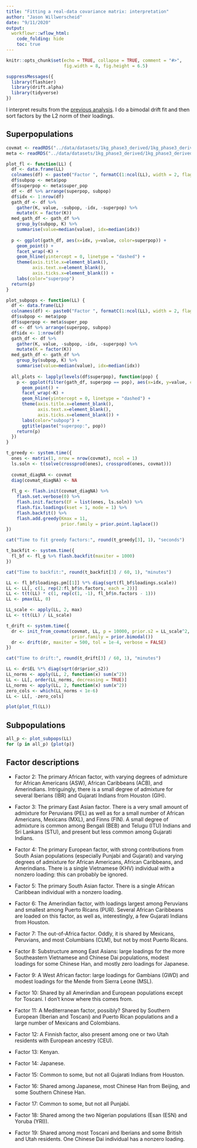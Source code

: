 ```yaml
---
title: "Fitting a real-data covariance matrix: interpretation"
author: "Jason Willwerscheid"
date: "9/11/2020"
output:
  workflowr::wflow_html:
    code_folding: hide
    toc: true
---
```


```r
knitr::opts_chunk$set(echo = TRUE, collapse = TRUE, comment = "#>",
                      fig.width = 8, fig.height = 6.5)
```

```r
suppressMessages({
  library(flashier)
  library(drift.alpha)
  library(tidyverse)
})
```

I interpret results from the [previous analysis](covmat_1kg_shared2.html). I do a bimodal drift fit and then sort factors by the L2 norm of their loadings.

## Superpopulations

```r
covmat <- readRDS("../data/datasets/1kg_phase3_derived/1kg_phase3_derived_covmat.rds")
meta <- readRDS("../data/datasets/1kg_phase3_derived/1kg_phase3_derived_meta.rds")

plot_fl <- function(LL) {
  df <- data.frame(LL)
  colnames(df) <- paste0("Factor ", formatC(1:ncol(LL), width = 2, flag = "0"))
  df$subpop <- meta$pop
  df$superpop <- meta$super_pop
  df <- df %>% arrange(superpop, subpop)
  df$idx <- 1:nrow(df)
  gath_df <- df %>% 
    gather(K, value, -subpop, -idx, -superpop) %>%
    mutate(K = factor(K))
  med_gath_df <- gath_df %>% 
    group_by(subpop, K) %>% 
    summarise(value=median(value), idx=median(idx))
  
  p <- ggplot(gath_df, aes(x=idx, y=value, color=superpop)) + 
    geom_point() +
    facet_wrap(~K) + 
    geom_hline(yintercept = 0, linetype = "dashed") +
    theme(axis.title.x=element_blank(),
          axis.text.x=element_blank(),
          axis.ticks.x=element_blank()) +
    labs(color="superpop")
  return(p)
}

plot_subpops <- function(LL) {
  df <- data.frame(LL)
  colnames(df) <- paste0("Factor ", formatC(1:ncol(LL), width = 2, flag = "0"))
  df$subpop <- meta$pop
  df$superpop <- meta$super_pop
  df <- df %>% arrange(superpop, subpop)
  df$idx <- 1:nrow(df)
  gath_df <- df %>% 
    gather(K, value, -subpop, -idx, -superpop) %>%
    mutate(K = factor(K))
  med_gath_df <- gath_df %>% 
    group_by(subpop, K) %>% 
    summarise(value=median(value), idx=median(idx))
  
  all_plots <- lapply(levels(df$superpop), function(pop) {
    p <- ggplot(filter(gath_df, superpop == pop), aes(x=idx, y=value, color=subpop)) + 
      geom_point() +
      facet_wrap(~K) + 
      geom_hline(yintercept = 0, linetype = "dashed") +
      theme(axis.title.x=element_blank(),
            axis.text.x=element_blank(),
            axis.ticks.x=element_blank()) +
      labs(color="subpop") +
      ggtitle(paste("superpop:", pop))
    return(p)  
  })
}
```

```r
t_greedy <- system.time({
  ones <- matrix(1, nrow = nrow(covmat), ncol = 1)
  ls.soln <- t(solve(crossprod(ones), crossprod(ones, covmat)))
  
  covmat_diagNA <- covmat
  diag(covmat_diagNA) <- NA
  
  fl_g <- flash.init(covmat_diagNA) %>%
    flash.set.verbose(0) %>%
    flash.init.factors(EF = list(ones, ls.soln)) %>%
    flash.fix.loadings(kset = 1, mode = 1) %>%
    flash.backfit() %>%
    flash.add.greedy(Kmax = 11, 
                     prior.family = prior.point.laplace())
})

cat("Time to fit greedy factors:", round(t_greedy[3], 1), "seconds")
```

```r
t_backfit <- system.time({
  fl_bf <- fl_g %>% flash.backfit(maxiter = 1000)
})

cat("Time to backfit:", round(t_backfit[3] / 60, 1), "minutes")
```

```r
LL <- fl_bf$loadings.pm[[1]] %*% diag(sqrt(fl_bf$loadings.scale))
LL <- LL[, c(1, rep(2:fl_bf$n.factors, each = 2))]
LL <- t(t(LL) * c(1, rep(c(1, -1), fl_bf$n.factors - 1)))
LL <- pmax(LL, 0)

LL_scale <- apply(LL, 2, max)
LL <- t(t(LL) / LL_scale)

t_drift <- system.time({
  dr <- init_from_covmat(covmat, LL, p = 10000, prior.s2 = LL_scale^2, fix.EL = 1,
                         prior.family = prior.bimodal())
  dr <- drift(dr, maxiter = 500, tol = 1e-4, verbose = FALSE)
})

cat("Time to drift:", round(t_drift[3] / 60, 1), "minutes")

LL <- dr$EL %*% diag(sqrt(dr$prior_s2))
LL_norms <- apply(LL, 2, function(x) sum(x^2))
LL <- LL[, order(LL_norms, decreasing = TRUE)]
LL_norms <- apply(LL, 2, function(x) sum(x^2))
zero_cols <- which(LL_norms < 1e-6)
LL <- LL[, -zero_cols]

plot(plot_fl(LL))
```

## Subpopulations

```r
all_p <- plot_subpops(LL)
for (p in all_p) {plot(p)}
```

## Factor descriptions

* Factor 2: The primary African factor, with varying degrees of admixture for African Americans (ASW),  African Caribbeans (ACB), and Amerindians. Intriguingly, there is a small degree of admixture for several Iberians (IBR) and Gujarati Indians from Houston (GIH).

* Factor 3: The primary East Asian factor. There is a very small amount of admixture for Peruvians (PEL) as well as for a small number of African Americans, Mexicans (MXL), and Finns (FIN). A small degree of admixture is common among Bengali (BEB) and Telugu (ITU) Indians and Sri Lankans (STU), and present but less common among Gujarati Indians.

* Factor 4: The primary European factor, with strong contributions from South Asian populations (especially Punjabi and Gujarati) and varying degrees of admixture for African Americans, African Caribbeans, and Amerindians. There is a single Vietnamese (KHV) individual with a nonzero loading: this can probably be ignored.

* Factor 5: The primary South Asian factor. There is a single African Caribbean individual with a nonzero loading.

* Factor 6: The Amerindian factor, with loadings largest among Peruvians and smallest among Puerto Ricans (PUR). Several African Caribbeans are loaded on this factor, as well as, interestingly, a few Gujarati Indians from Houston.

* Factor 7: The out-of-Africa factor. Oddly, it is shared by Mexicans, Peruvians, and most Columbians (CLM), but not by most Puerto Ricans.

* Factor 8: Substructure among East Asians: large loadings for the more Southeastern Vietnamese and Chinese Dai populations, modest loadings for some Chinese Han, and mostly zero loadings for Japanese.

* Factor 9: A West African factor: large loadings for Gambians (GWD) and modest loadings for the Mende from Sierra Leone (MSL).

* Factor 10: Shared by all Amerindian and European populations except for Toscani. I don't know where this comes from.

* Factor 11: A Mediterranean factor, possibly? Shared by Southern European (Iberian and Toscani) and Puerto Rican populations and a large number of Mexicans and Colombians.

* Factor 12: A Finnish factor, also present among one or two Utah residents with European ancestry (CEU).

* Factor 13: Kenyan.

* Factor 14: Japanese.

* Factor 15: Common to some, but not all Gujarati Indians from Houston.

* Factor 16: Shared among Japanese, most Chinese Han from Beijing, and some Southern Chinese Han.

* Factor 17: Common to some, but not all Punjabi.

* Factor 18: Shared among the two Nigerian populations (Esan (ESN) and Yoruba (YRI)).

* Factor 19: Shared among most Toscani and Iberians and some British and Utah residents. One Chinese Dai individual has a nonzero loading.

